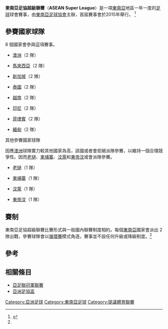 '''東南亞足協超級聯賽'''（'''ASEAN Super League'''）是一項[[東南亞|東南亞]]地區一年一度的[[足球|足球]]球會賽事，由[[東南亞足球協會|東南亞足球協會]]主辦，首屆賽事會於2015年舉行。
<ref name="nst">{{cite web|url=http://www.nst.com.my/latest/asean-super-league-to-kick-off-in-2015-1.247439|date=2013年4月3日|title=Asean Super League to kick off in 2015|publisher=''[[New_Straits_Times|New Straits Times]]''|deadurl=yes|archiveurl=https://web.archive.org/web/20140227230056/http://www.nst.com.my/latest/asean-super-league-to-kick-off-in-2015-1.247439|archivedate=2014年2月27日}}</ref>

== 參賽國家球隊 ==
8 個國家會參與這項賽事。

*{{flagicon|AUS}} [[澳大利亞足球協會|澳洲]]（2 隊）
*{{flagicon|MAS}} [[馬來西亞足球協會|馬來西亞]]（2 隊）
*{{flagicon|SIN}} [[新加坡足球協會|新加坡]]（2 隊）
*{{flagicon|THA}} [[泰國足球協會|泰國]]（2 隊）
*{{flagicon|VIE}} [[越南足球協會|越南]]（2 隊）
*{{flagicon|IDN}} [[印尼足球協會|印尼]]（2 隊）
*{{flagicon|PHI}} [[菲律賓足球協會|菲律賓]]（2 隊）
*{{flagicon|MYA}} [[緬甸足球協會|緬甸]]（2 隊）

;其他參賽國家球隊
因應[[澳大利亞足球協會|澳洲]]球隊實力較其他國家為高，該國或者會拒絕派隊參賽，以維持一個合理競爭性。因而[[老撾足球協會|老撾]]、[[柬埔寨足球協會|柬埔寨]]、[[汶萊足球協會|汶萊]]和[[東帝汶足球協會|東帝汶]]或會派隊參賽。

*{{flagicon|LAO}} [[老撾足球協會|老撾]]（1 隊）
*{{flagicon|CAM}} [[柬埔寨足球協會|柬埔寨]]（1 隊）
*{{flagicon|BRU}} [[汶萊足球協會|汶萊]]（1 隊）
*{{flagicon|TLS}} [[東帝汶足球協會|東帝汶]]（1 隊）

== 賽制 ==
東南亞足協超級聯賽比賽形式與一般國內聯賽制度相約。每個[[東南亞|東南亞]]國家會派出 2 隊出戰，參賽球隊會以[[循環賽|循環賽]]模式角逐。賽事並不設任何升級或降級制度。<ref name="nst" /> 

== 參考 ==
{{reflist|2}}

== 相關條目 ==
*[[亞足聯冠軍聯賽|亞足聯冠軍聯賽]]
*[[亞洲足協盃|亞洲足協盃]]

[[Category:亞洲足球|Category:亞洲足球]]
[[Category:東南亞足球|Category:東南亞足球]]
[[Category:提議體育聯賽|Category:提議體育聯賽]]
